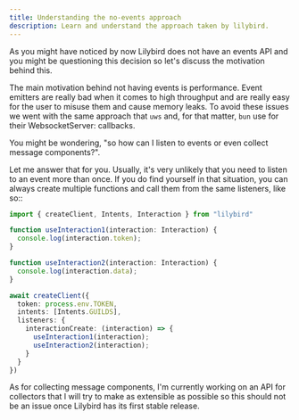 ```yaml
---
title: Understanding the no-events approach
description: Learn and understand the approach taken by lilybird.
---
```


As you might have noticed by now Lilybird does not have an events API and you might be questioning this decision so let's discuss the motivation behind this.

The main motivation behind not having events is performance. Event emitters are really bad when it comes to high throughput and are really easy for the user to misuse them and cause memory leaks. To avoid these issues we went with the same approach that `uws` and, for that matter, `bun` use for their WebsocketServer: callbacks.

You might be wondering, "so how can I listen to events or even collect message components?".

Let me answer that for you. Usually, it's very unlikely that you need to listen to an event more than once. If you do find yourself in that situation, you can always create multiple functions and call them from the same listeners, like so::

```ts
import { createClient, Intents, Interaction } from "lilybird"

function useInteraction1(interaction: Interaction) {
  console.log(interaction.token);
}

function useInteraction2(interaction: Interaction) {
  console.log(interaction.data);
}

await createClient({
  token: process.env.TOKEN,
  intents: [Intents.GUILDS],
  listeners: {
    interactionCreate: (interaction) => {
      useInteraction1(interaction);
      useInteraction2(interaction);
    }
  }
})
```

As for collecting message components, I'm currently working on an API for collectors that I will try to make as extensible as possible so this should not be an issue once Lilybird has its first stable release.